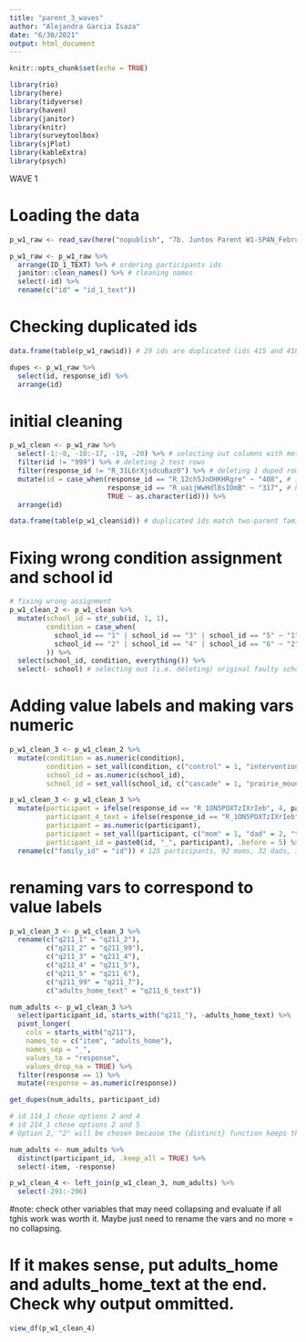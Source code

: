 ```yaml
---
title: "parent_3_waves"
author: "Alejandra Garcia Isaza"
date: "6/30/2021"
output: html_document
---
```


```r
knitr::opts_chunk$set(echo = TRUE)

library(rio)
library(here)
library(tidyverse)
library(haven)
library(janitor)
library(knitr)
library(surveytoolbox)
library(sjPlot)
library(kableExtra)
library(psych)

```

################## WAVE 1 ##################

# Loading the data
```r
p_w1_raw <- read_sav(here("nopublish", "7b. Juntos Parent W1-SPAN_February 10, 2021_10.24.sav"))

p_w1_raw <- p_w1_raw %>% 
  arrange(ID_1_TEXT) %>% # ordering participants ids
  janitor::clean_names() %>% # cleaning names
  select(-id) %>% 
  rename(c("id" = "id_1_text"))
```

# Checking duplicated ids
```r
data.frame(table(p_w1_raw$id)) # 29 ids are duplicated (ids 415 and 418 has 3 instances each)

dupes <- p_w1_raw %>%
  select(id, response_id) %>%
  arrange(id)
```

# initial cleaning
```r
p_w1_clean <- p_w1_raw %>% 
  select(-1:-8, -10:-17, -19, -20) %>% # selecting out columns with metadata
  filter(id != "999") %>% # deleting 2 test rows
  filter(response_id != "R_31L6rXjsdcuBaz0") %>% # deleting 1 duped row "false start" (id 312)
  mutate(id = case_when(response_id == "R_12ch5JnOHKHRgre" ~ "408", # id 418 (top) recoded as 408
                        response_id == "R_uaijWwHdl8sIOmB" ~ "317", # had a pj before id #
                        TRUE ~ as.character(id))) %>%
  arrange(id)

data.frame(table(p_w1_clean$id)) # duplicated ids match two-parent families, id 415 is a family of 3
```

# Fixing wrong condition assignment and school id
```r
# fixing wrong assignment
p_w1_clean_2 <- p_w1_clean %>%
  mutate(school_id = str_sub(id, 1, 1),
         condition = case_when(
           school_id == "1" | school_id == "3" | school_id == "5" ~ "1",
           school_id == "2" | school_id == "4" | school_id == "6" ~ "2"
         )) %>%
  select(school_id, condition, everything()) %>%
  select(- school) # selecting out (i.e. deleting) original faulty school variable

```

# Adding value labels and making vars numeric 
```r
p_w1_clean_3 <- p_w1_clean_2 %>%
  mutate(condition = as.numeric(condition),
         condition = set_vall(condition, c("control" = 1, "intervention" = 2)),
         school_id = as.numeric(school_id),
         school_id = set_vall(school_id, c("cascade" = 1, "prairie_mountain" = 2, "kelly" = 3, "ata" = 4, "briggs" = 5, "agnes_stewart" = 6)))
```

```r
p_w1_clean_3 <- p_w1_clean_3 %>% 
  mutate(participant = ifelse(response_id == "R_1ON5POXTzIXrIeb", 4, participant), # changing partic. type to correspond to records
         participant_4_text = ifelse(response_id == "R_1ON5POXTzIXrIeb", "stepmom", participant_4_text), 
         participant = as.numeric(participant),
         participant = set_vall(participant, c("mom" = 1, "dad" = 2, "tutor legal" = 3, "other, specify" = 4)),
         participant_id = paste0(id, "_", participant), .before = 5) %>%
  rename(c("family_id" = "id")) # 125 participants, 92 moms, 32 dads, 1 grandparent. 28 families
```

# renaming vars to correspond to value labels
```r
p_w1_clean_3 <- p_w1_clean_3 %>%
  rename(c("q211_1" = "q211_2"),
         c("q211_2" = "q211_99"),
         c("q211_3" = "q211_4"),
         c("q211_4" = "q211_5"),
         c("q211_5" = "q211_6"),
         c("q211_99" = "q211_7"),
         c("adults_home_text" = "q211_6_text"))

num_adults <- p_w1_clean_3 %>% 
  select(participant_id, starts_with("q211_"), -adults_home_text) %>%
  pivot_longer(
    cols = starts_with("q211"),
    names_to = c("item", "adults_home"),
    names_sep = "_",
    values_to = "response",
    values_drop_na = TRUE) %>% 
  filter(response == 1) %>%
  mutate(response = as.numeric(response))

get_dupes(num_adults, participant_id)

# id 114_1 chose options 2 and 4
# id 214_1 chose options 2 and 5
# Option 2, "2" will be chosen because the {distinct} function keeps the first row. Also it can be argued that there are 2 adults in each household and not 4 and 5, respectively. 

num_adults <- num_adults %>% 
  distinct(participant_id, .keep_all = TRUE) %>% 
  select(-item, -response) 

p_w1_clean_4 <- left_join(p_w1_clean_3, num_adults) %>%
  select(-291:-296)
```

#note: check other variables that may need collapsing and evaluate if all tghis work was worth it. Maybe just need to rename the vars and no more = no collapsing. 

# If it makes sense, put adults_home and adults_home_text at the end. Check why output ommitted. 


```r
view_df(p_w1_clean_4) 
```

